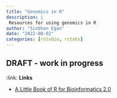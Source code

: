 ```yaml
---
title: "Genomics in R"
description: |
 Resources for using genomics in R
author: "Siobhon Egan"
date: "2022-08-02"
categories: [rstudio, rstats]
---
```


## DRAFT - work in progress

:link: **Links**

- [A Little Book of R for Bioinformatics 2.0](https://brouwern.github.io/lbrb/)
